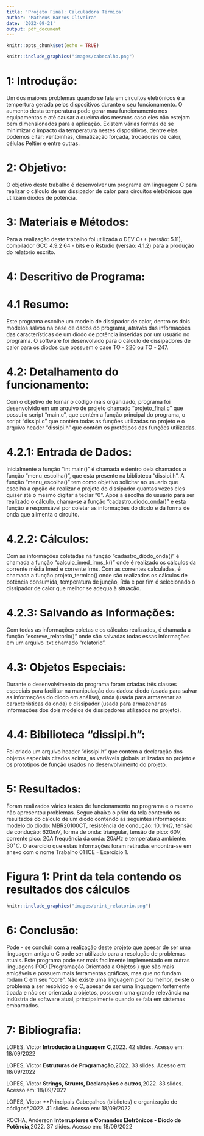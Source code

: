 ---
title: 'Projeto Final: Calculadora Térmica'
author: "Matheus Barros Oliveira"
date: '2022-09-21'
output: pdf_document
---

```{r setup, include=FALSE}
knitr::opts_chunk$set(echo = TRUE)
```

```{r echo=FALSE, fig.alig='center',out.width="100%",out.height="100%"}
knitr::include_graphics("images/cabecalho.png")
```

# 1: Introdução:

Um dos maiores problemas quando se fala em circuitos eletrônicos é a tempertura gerada pelos dispositivos durante o seu funcionamento. O aumento desta temperatura pode gerar mau funcionamento nos equipamentos e até causar a queima dos mesmos caso eles não estejam bem dimensionados para a aplicação.
Existem várias formas de se minimizar o impacto da temperatura nestes dispositivos, dentre elas podemos citar: ventoinhas, climatização forçada, trocadores de calor, células Peltier e entre outras.

# 2: Objetivo:

O objetivo deste trabalho é desenvolver um programa em linguagem C para realizar o cálculo de um dissipador de calor para circuitos eletrônicos que utilizam diodos de potência.

# 3: Materiais e Métodos:

Para a realização deste trabalho foi utilizada o DEV C++ (versão: 5.11), compilador GCC 4.9.2 64 - bits e o Rstudio (versão: 4.1.2) para a produção do relatório escrito.

# 4: Descritivo de Programa:

# 4.1 Resumo:

Este programa escolhe um modelo de dissipador de calor, dentro os dois modelos salvos na base de dados do programa, através das informações das características de um diodo de potência inseridas por um usuário no programa. O software foi desenvolvido para o cálculo de dissipadores de calor para os diodos que possuem o case TO - 220 ou TO - 247.

# 4.2: Detalhamento do funcionamento:

Com o objetivo de tornar o código mais organizado, programa foi desenvolvido em um arquivo de projeto chamado "projeto_final.c" que possui o script "main.c", que contém a função principal do programa, o script "dissipi.c" que contém todas as funções utilizadas no projeto e o arquivo header "dissipi.h" que contém os protótipos das funções utilizadas. 

# 4.2.1: Entrada de Dados:

Inicialmente a função "int main()" é chamada e dentro dela chamados a função "menu_escolha()", que esta presente na biblioteca "dissipi.h". A função "menu_escolha()" tem como objetivo solicitar ao usuario que escolha a opção de realizar o projeto do dissipador quantas vezes eles quiser até o mesmo digitar a teclar "0". Após a escolha do usuário para ser realizado o cálculo, chama-se a função "cadastro_diodo_onda()" e esta função é responsável por coletar as informações do diodo e da forma de onda que alimenta o circuito. 

# 4.2.2: Cálculos:

Com as informações coletadas na função "cadastro_diodo_onda()" é chamada a função "calculo_imed_irms_k()" onde é realizado os cálculos da corrente média Imed e corrente Irms. Com as correntes calculadas, é chamada a função projeto_termico() onde são realizados os cálculos de potência consumida, temperatura de junção, Rda e por fim é selecionado o dissipador de calor que melhor se adequa à situação.

# 4.2.3: Salvando as Informações:

Com todas as informações coletas e os cálculos realizados, é chamada a função "escreve_relatorio()" onde são salvadas todas essas informações em um arquivo .txt chamado "relatorio".

# 4.3: Objetos Especiais:

Durante o desenvolvimento do programa foram criadas três classes especiais para facilitar na manipulação dos dados: diodo (usada para salvar as informações do diodo em análise), onda (usada para armazenar as características da onda) e dissipador (usada para armazenar as informações dos dois modelos de dissipadores utilizados no projeto).

# 4.4: Bibilioteca "dissipi.h":

Foi criado um arquivo header "dissipi.h" que contém a declaração dos objetos especiais citados acima, as variáveis globais utilizadas no projeto e os protótipos de função usados no desenvolvimento do projeto.

# 5: Resultados:

Foram realizados vários testes de funcionamento no programa e o mesmo não apresentou problemas. Segue abaixo o print da tela contendo os resultados do cálculo de um diodo contendo as seguintes informações: modelo do diodo: MBR20100CT, resistência de condução: $10,1m\Omega$, tensão de condução: $620mV$, forma de onda: triangular, tensão de pico: $60V$, corrente pico: $20A$ frequência da onda: $20kHz$ e temperatura ambiente: $30^{\circ}C$. O exercício que estas informações foram retiradas encontra-se em anexo com o nome Trabalho 01 ICE - Exercício 1.

# Figura 1: Print da tela contendo os resultados dos cálculos

```{r echo=FALSE, fig.alig='center',out.width="100%",out.height="100%"}
knitr::include_graphics("images/print_relatorio.png")
```

# 6: Conclusão:

Pode - se concluir com a realização deste projeto que apesar de ser uma linguagem antiga o C pode ser utilizado para a resolução de problemas atuais. Este programa pode ser mais facilmente implementado em outras linguagens POO (Programação Orientada a Objetos ) que são mais amigáveis e possuem mais ferramentas gráficas, mas que no fundam rodam C em seu "core".
Não existe uma linguagem pior ou melhor, existe o problema a ser resolvido e o C, apesar de ser uma linguagem fortemente tipada e não ser orientada a objetos, possuem uma grande relevância na indústria de software atual, principalmente quando se fala em sistemas embarcados. 

# 7: Bibliografia:

LOPES, Victor **Introdução à Linguagem C**,2022. 42 slides. Acesso em: 18/09/2022

LOPES, Victor **Estruturas de Programação**,2022. 33 slides. Acesso em: 18/09/2022

LOPES, Victor **Strings, Structs, Declarações e outros**,2022. 33 slides. Acesso em: 18/09/2022

LOPES, Victor **Principais Cabeçalhos (bibliotes) e organização de códigos*,2022. 41 slides. Acesso em: 18/09/2022

ROCHA, Anderson **Interruptores e Comandos Eletrônicos - Diodo de Potência**,2022. 37 slides. Acesso em: 18/09/2022






